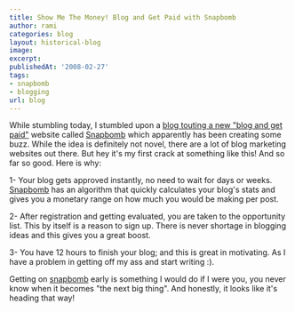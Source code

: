 ```yaml
---
title: Show Me The Money! Blog and Get Paid with Snapbomb
author: rami
categories: blog
layout: historical-blog
image:
excerpt:
publishedAt: '2008-02-27'
tags:
- snapbomb
- blogging
url: blog
---
```


While stumbling today, I stumbled upon a [blog touting a new "blog and get paid"](http://www.infektia.net/snapbomb-get-paid-to-blog) website called [Snapbomb](http://snapbomb.com) which apparently has been creating some buzz. While the idea is definitely not novel, there are a lot of blog marketing websites out there. But hey it's my first crack at something like this! And so far so good. Here is why:

1- Your blog gets approved instantly, no need to wait for days or weeks. [Snapbomb](http://snapbomb.com) has an algorithm that quickly calculates your blog's stats and gives you a monetary range on how much you would be making per post.

2- After registration and getting evaluated, you are taken to the opportunity list. This by itself is a reason to sign up. There is never shortage in blogging ideas and this gives you a great boost.

3- You have 12 hours to finish your blog; and this is great in motivating. As I have a problem in getting off my ass and start writing :).

Getting on [snapbomb](http://snapbomb.com) early is something I would do if I were you, you never know when it becomes "the next big thing". And honestly, it looks like it's heading that way!

